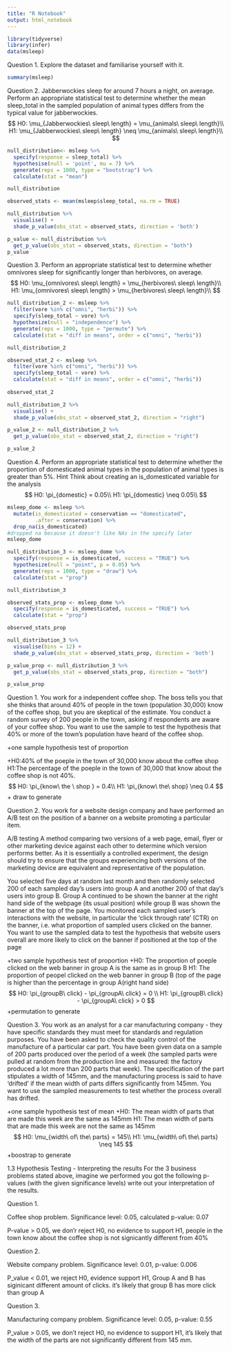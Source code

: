 ```yaml
---
title: "R Notebook"
output: html_notebook
---
```

```r
library(tidyverse)
library(infer)
data(msleep)
```


Question 1.
Explore the dataset and familiarise yourself with it.
```r
summary(msleep)

```



Question 2.
Jabberwockies sleep for around 7 hours a night, on average. Perform an appropriate statistical test to determine whether the mean sleep_total in the sampled population of animal types differs from the typical value for jabberwockies.
$$
H0: \mu_{Jabberwockies\ sleep\ length} = \mu_{animals\ sleep\ length}\\
H1: \mu_{Jabberwockies\ sleep\ length} \neq \mu_{animals\ sleep\ length}\\
$$

```r
null_distribution<- msleep %>%
  specify(response = sleep_total) %>%
  hypothesise(null = 'point', mu = 7) %>% 
  generate(reps = 1000, type = "bootstrap") %>%
  calculate(stat = "mean")

null_distribution
```

```r
observed_stats <- mean(msleep$sleep_total, na.rm = TRUE)

null_distribution %>% 
  visualise() +
  shade_p_value(obs_stat = observed_stats, direction = 'both')
```

```r
p_value <- null_distribution %>% 
  get_p_value(obs_stat = observed_stats, direction = "both")
p_value
```


Question 3.
Perform an appropriate statistical test to determine whether omnivores sleep for significantly longer than herbivores, on average.
$$
H0: \mu_{omnivores\ sleep\ length} = \mu_{herbivores\ sleep\ length}\\
H1: \mu_{omnivores\ sleep\ length} > \mu_{herbivores\ sleep\ length}\\
$$
```r
null_distribution_2 <- msleep %>% 
  filter(vore %in% c("omni", "herbi")) %>% 
  specify(sleep_total ~ vore) %>% 
  hypothesize(null = "independence") %>% 
  generate(reps = 1000, type = "permute") %>% 
  calculate(stat = "diff in means", order = c("omni", "herbi")) 

null_distribution_2

```
```r
observed_stat_2 <- msleep %>% 
  filter(vore %in% c("omni", "herbi")) %>% 
  specify(sleep_total ~ vore) %>% 
  calculate(stat = "diff in means", order = c("omni", "herbi"))
  
observed_stat_2
```
```r
null_distribution_2 %>%
  visualise() +
  shade_p_value(obs_stat = observed_stat_2, direction = "right")
```
```r
p_value_2 <- null_distribution_2 %>%
  get_p_value(obs_stat = observed_stat_2, direction = "right")

p_value_2
```


Question 4. Perform an appropriate statistical test to determine whether the proportion of domesticated animal types in the population of animal types is greater than 5%.
Hint
Think about creating an is_domesticated variable for the analysis
$$
H0: \pi_{domestic} = 0.05\\
H1: \pi_{domestic} \neq 0.05\\
$$

```r
msleep_dome <- msleep %>%
  mutate(is_domesticated = conservation == "domesticated",
         .after = conservation) %>% 
  drop_na(is_domesticated)
#dropped na because it doesn't like NAs in the specify later 
msleep_dome
```

```r
null_distribution_3 <- msleep_dome %>%
  specify(response = is_domesticated, success = "TRUE") %>% 
  hypothesize(null = "point", p = 0.05) %>%
  generate(reps = 1000, type = "draw") %>%
  calculate(stat = "prop") 

null_distribution_3
```
```r
observed_stats_prop <- msleep_dome %>% 
  specify(response = is_domesticated, success = "TRUE") %>% 
  calculate(stat = "prop")

observed_stats_prop
```
```r
null_distribution_3 %>% 
  visualise(bins = 12) +
  shade_p_value(obs_stat = observed_stats_prop, direction = 'both')
```
```r
p_value_prop <- null_distribution_3 %>%
  get_p_value(obs_stat = observed_stats_prop, direction = "both")

p_value_prop
```


Question 1.
You work for a independent coffee shop. The boss tells you that she thinks that around 40% of people in the town (population 30,000) know of the coffee shop, but you are skeptical of the estimate. You conduct a random survey of 200 people in the town, asking if respondents are aware of your coffee shop. You want to use the sample to test the hypothesis that 40% or more of the town’s population have heard of the coffee shop.

+one sample hypothesis test of proportion 

+H0:40% of the poeple in the town of 30,000 know about the coffee shop 
H1:The percentage of the poeple in the town of 30,000 that know about the coffee 
shop is not 40%. 
$$
H0: \pi_{know\ the \ shop } = 0.4\\
H1: \pi_{know\ the\ shop} \neq 0.4
$$
+ draw to generate 


Question 2.
You work for a website design company and have performed an A/B test on the position of a banner on a website promoting a particular item.

A/B testing A method comparing two versions of a web page, email, flyer or other marketing device against each other to determine which version performs better. As it is essentially a controlled experiment, the design should try to ensure that the groups experiencing both versions of the marketing device are equivalent and representative of the population.



You selected five days at random last month and then randomly selected 200 of each sampled day’s users into group A and another 200 of that day’s users into group B. Group A continued to be shown the banner at the right hand side of the webpage (its usual position) while group B was shown the banner at the top of the page. You monitored each sampled user’s interactions with the website, in particular the ‘click through rate’ (CTR) on the banner, i.e. what proportion of sampled users clicked on the banner. You want to use the sampled data to test the hypothesis that website users overall are more likely to click on the banner if positioned at the top of the page

+two sample hypothesis test of proportion 
+H0: The proportion of poeple clicked on the web banner in group A
is the same as in group B 
H1: The proportion of peopel clicked on the web banner in group B (top of the page
is higher than the percentage in group A(right hand side)
$$
H0: \pi_{groupB\ click} - \pi_{groupA\ click} = 0 \\
H1: \pi_{groupB\ click} - \pi_{groupA\ click} > 0 
$$
+permutation to generate 



Question 3.
You work as an analyst for a car manufacturing company - they have specific standards they must meet for standards and regulation purposes. You have been asked to check the quality control of the manufacture of a particular car part. You have been given data on a sample of 200 parts produced over the period of a week (the sampled parts were pulled at random from the production line and measured: the factory produced a lot more than 200 parts that week). The specification of the part stipulates a width of 145mm, and the manufacturing process is said to have ‘drifted’ if the mean width of parts differs significantly from 145mm. You want to use the sampled measurements to test whether the process overall has drifted.

+one sample hypothesis test of mean 
+H0: The mean width of parts that are made this week are the same as 145mm
H1: The mean width of parts that are made this week are not the same as 145mm
$$
H0: \mu_{width\ of\ the\ parts} = 145\\
H1: \mu_{width\ of\ the\ parts} \neq 145
$$
+boostrap to generate 



1.3 Hypothesis Testing - Interpreting the results
For the 3 business problems stated above, imagine we performed you got the following p-values (with the given significance levels) write out your interpretation of the results.


Question 1.

Coffee shop problem. Significance level: 0.05, calculated p-value: 0.07

P-value > 0.05, we don'r reject H0, no evidence to support H1, 
people in the town know about the coffee shop is not signicantly different 
from 40%


Question 2.

Website company problem. Significance level: 0.01, p-value: 0.006

P_value < 0.01, we reject H0, evidence support H1, 
Group A and B has siginicant different amount of clicks. 
it's likely that group B has more click than group A 


Question 3.

Manufacturing company problem. Significance level: 0.05, p-value: 0.55

P_value > 0.05, we don't reject H0, no evidence to support H1, 
it's likely that the width of the parts are not significantly different 
from 145 mm. 
